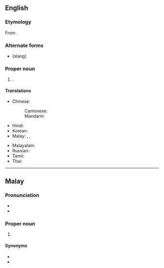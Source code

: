 ==English==
{{wikipedia}}

===Etymology===
From {{bor|en|ms|Seremban}}.

===Alternate forms===
* {{l|en|S'ban}} (slang)

===Proper noun===
{{en-proper noun}}

# {{place|en|capital city|s/Negeri Sembilan|c/Malaysia}}.

====Translations====
{{trans-top|capital of Negeri Sembilan}}
* Chinese:
*: Cantonese: {{t|yue|芙蓉|tr=fu4 jung4}}
*: Mandarin: {{t+|cmn|芙蓉|tr=Fúróng}}
* Hindi: {{t|hi|सेरेम्बन|m}}
* Korean: {{t|ko|^스름반}}
* Malay: {{t|ms|Seremban}}, {{t|ms|Sungai Ujong}}, {{t|ms|Fu Yong}}
{{trans-mid}}
* Malayalam: {{t|ml|സിരമ്പാൻ}}
* Russian: {{t|ru|Серемба́н|m}}
* Tamil: {{t|ta|சிரம்பான்}}
* Thai: {{t|th|เซอเริมบัน}}
{{trans-bottom}}

----

==Malay==
{{wikipedia|lang=ms}}

===Pronunciation===
* {{IPA|ms|/sərəmban/}}
* {{rhymes|ms|əmban|ban|an}}

===Proper noun===
{{ms-proper noun|j=سرمبن}}

# {{place|ms|capital city|s/Negeri Sembilan|c/Malaysia|t1=Seremban}}

====Synonyms====
* {{l|ms|Fu Yong}}
* {{l|ms|Sungai Ujong}}